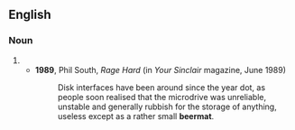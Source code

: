{{also|beer mat}}
==English==

===Noun===
{{wikipedia}}
{{en-noun}}

# {{alternative spelling of|beer mat|lang=en}}
#* '''1989''', Phil South, ''Rage Hard'' (in ''Your Sinclair'' magazine, June 1989)
#*: Disk interfaces have been around since the year dot, as people soon realised that the microdrive was unreliable, unstable and generally rubbish for the storage of anything, useless except as a rather small '''beermat'''.